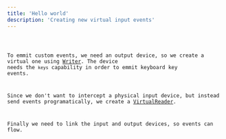 ```yaml
---
title: 'Hello world'
description: 'Creating new virtual input events'
---
```




<Code code={code} lang="python" />

To emmit custom events, we need an output device, so we create a virtual one using [Writer](/map2/en/api/writer).
The device needs the `keys` capability in order to emmit keyboard key events.

Since we don't want to intercept a physical input device, but instead send events
programatically, we create a [VirtualReader](/map2/en/api/virtual-reader).

Finally we need to link the input and output devices, so events can flow.
